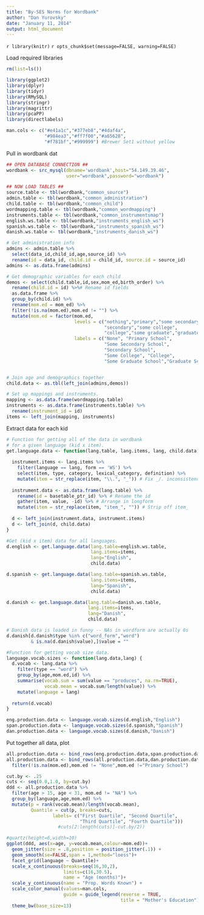 ```yaml
---
title: "By-SES Norms for Wordbank"
author: "Dan Yurovsky"
date: "January 11, 2014"
output: html_document
---
```

`r library(knitr)`
`r opts_chunk$set(message=FALSE, warning=FALSE)`

Load required libraries
```r
rm(list=ls())

library(ggplot2)
library(dplyr)
library(tidyr)
library(RMySQL)
library(stringr)
library(magrittr)
library(pcaPP)
library(directlabels)

man.cols <- c("#e41a1c","#377eb8","#4daf4a",
              "#984ea3","#ff7f00","#a65628",
              "#f781bf","#999999") #Brewer Set1 without yellow
```

Pull in wordbank dat
```r
## OPEN DATABASE CONNECTION ##
wordbank <- src_mysql(dbname='wordbank',host="54.149.39.46",
                      user="wordbank",password="wordbank")

## NOW LOAD TABLES ##
source.table <- tbl(wordbank,"common_source")
admin.table <- tbl(wordbank,"common_administration")
child.table <- tbl(wordbank,"common_child")
wordmapping.table <- tbl(wordbank,"common_wordmapping")
instruments.table <- tbl(wordbank,"common_instrumentsmap")
english.ws.table <- tbl(wordbank,"instruments_english_ws")
spanish.ws.table <- tbl(wordbank,"instruments_spanish_ws")
danish.ws.table <- tbl(wordbank,"instruments_danish_ws")

# Get administration info
admins <- admin.table %>%
  select(data_id,child_id,age,source_id) %>%
  rename(id = data_id, child.id = child_id, source.id = source_id) 
admins <- as.data.frame(admins)

# Get demographic variables for each child
demos <- select(child.table,id,sex,mom_ed,birth_order) %>%
  rename(child.id = id) %>%# Rename id fields 
  as.data.frame %>%
  group_by(child.id) %>%
  rename(mom.ed = mom_ed) %>%
  filter(!is.na(mom.ed),mom.ed != "") %>%
  mutate(mom.ed = factor(mom.ed,
                         levels = c("nothing","primary","some secondary",
                                    "secondary","some college",
                                    "college","some graduate","graduate"),
                         labels = c("None", "Primary School", 
                                    "Some Secondary School", 
                                    "Secondary School",
                                    "Some College", "College", 
                                    "Some Graduate School","Graduate School")))


# Join age and demographics together
child.data <- as.tbl(left_join(admins,demos))

# Set up mappings and instruments.
mapping <- as.data.frame(wordmapping.table)
instruments <- as.data.frame(instruments.table) %>%
  rename(instrument_id = id)
items <- left_join(mapping, instruments)
```

Extract data for each kid
```r
# Function for getting all of the data in wordbank 
# for a given language (kid x item).
get.language.data <- function(lang.table, lang.items, lang, child.data) {
  
  instrument.items <- lang.items %>% 
    filter(language == lang, form == 'WS') %>%
    select(item, type, category, lexical_category, definition) %>%
    mutate(item = str_replace(item, "\\.", "_")) # Fix _/. inconsistencies
  
  instrument.data <- as.data.frame(lang.table) %>%
    rename(id = basetable_ptr_id) %>% # Rename the id
    gather(item, value, -id) %>% # Arrange in longform
    mutate(item = str_replace(item, "item_", "")) # Strip off item_ 
  
  d <- left_join(instrument.data, instrument.items)
  d <- left_join(d, child.data)
}

#Get (kid x item) data for all languages.
d.english <- get.language.data(lang.table=english.ws.table, 
                               lang.items=items, 
                               lang="English",
                               child.data)

d.spanish <- get.language.data(lang.table=spanish.ws.table, 
                               lang.items=items, 
                               lang="Spanish",
                               child.data)

d.danish <- get.language.data(lang.table=danish.ws.table, 
                              lang.items=items, 
                              lang="Danish",
                              child.data)

# Danish data is loaded in funny -- NAs in wordform are actually 0s
d.danish[d.danish$type %in% c("word_form","word")
         & is.na(d.danish$value),]$value = ""

#Function for getting vocab size data.
language.vocab.sizes <- function(lang.data,lang) {
  d.vocab <- lang.data %>%
    filter(type == "word") %>%
    group_by(age,mom.ed,id) %>%
    summarise(vocab.sum = sum(value == "produces", na.rm=TRUE),
              vocab.mean = vocab.sum/length(value)) %>%
    mutate(language = lang)
  
  return(d.vocab)
}

eng.production.data <- language.vocab.sizes(d.english,"English")
span.production.data <- language.vocab.sizes(d.spanish,"Spanish")
dan.production.data <- language.vocab.sizes(d.danish,"Danish")
```

Put together all data, plot
```r
all.production.data <- bind_rows(eng.production.data,span.production.data)
all.production.data <- bind_rows(all.production.data,dan.production.data) %>%
  filter(!is.na(mom.ed),mom.ed != "None",mom.ed !="Primary School")

cut.by <- .25
cuts <- seq(0.0,1.0, by=cut.by)
ddd <- all.production.data %>% 
  filter(age > 15, age < 31, mom.ed != "NA") %>%
  group_by(language,age,mom.ed) %>%
  mutate(p = rank(vocab.mean)/length(vocab.mean),
         Quantile = cut(p, breaks=cuts, 
                 labels= c("First Quartile", "Second Quartile",
                           "Third Quartile", "Fourth Quartile")))
                   #cuts[2:length(cuts)]-cut.by/2))

#quartz(height=6,width=10)
ggplot(ddd, aes(x=age, y=vocab.mean,colour=mom.ed))+
  geom_jitter(size = .8,position = position_jitter(.1)) +
  geom_smooth(se=FALSE,span = 1,method="loess")+
  facet_grid(language ~ Quantile)+
  scale_x_continuous(breaks=seq(16,30,2),
                     limits=c(16,30.5),
                     name = "Age (months)")+
  scale_y_continuous(name = "Prop. Words Known") +
  scale_color_manual(values=man.cols,
                     guide = guide_legend(reverse = TRUE,
                                          title = "Mother's Education"))+
  theme_bw(base_size=13)
```
